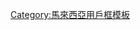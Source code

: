 {{Userbox
|border-c     = black
|border-s     = 1
|id           = [[File:Putrajaya,_Malaysia.jpg|70px|太子城]]

|id-c         = #002B7F
|id-fc        = 
|id-s         = 
|info         = 這位用戶來自或居住於<br />[[馬來西亞|{{color|white|馬來西亞}}]]行政首都'''[[布城|{{color|white|布城}}]]'''

|info-c       = #002B7F
|info-fc      = #FCD116
|info-lh      = 
|info-s       = 10
|nocat        = {{{nocat|}}}
|usercategory = 布城維基人
}}<noinclude>[[Category:馬來西亞用戶框模板]]</noinclude>